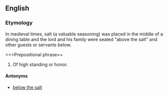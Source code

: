 ==English==

===Etymology===
In medieval times, salt (a valuable seasoning) was placed in the middle of a dining table and the lord and his family were seated "above the salt" and other guests or servants below.

===Prepositional phrase==
{{en-PP|[[above]] [[the]] [[salt]]}}

# {{idiomatic}} Of high standing or honor.

====Antonyms====
* [[below the salt]]